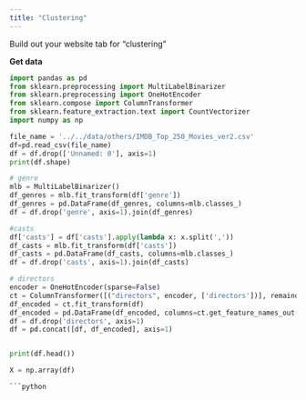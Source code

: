 ```yaml
---
title: "Clustering"
---
```


Build out your website tab for "clustering"

**Get data**
```python
import pandas as pd
from sklearn.preprocessing import MultiLabelBinarizer
from sklearn.preprocessing import OneHotEncoder
from sklearn.compose import ColumnTransformer
from sklearn.feature_extraction.text import CountVectorizer
import numpy as np

file_name = '../../data/others/IMDB_Top_250_Movies_ver2.csv'
df=pd.read_csv(file_name)  
df = df.drop(['Unnamed: 0'], axis=1)
print(df.shape)

# genre
mlb = MultiLabelBinarizer()
df_genres = mlb.fit_transform(df['genre'])
df_genres = pd.DataFrame(df_genres, columns=mlb.classes_)
df = df.drop('genre', axis=1).join(df_genres)

#casts
df['casts'] = df['casts'].apply(lambda x: x.split(','))
df_casts = mlb.fit_transform(df['casts'])
df_casts = pd.DataFrame(df_casts, columns=mlb.classes_)
df = df.drop('casts', axis=1).join(df_casts)

# directors
encoder = OneHotEncoder(sparse=False)
ct = ColumnTransformer([("directors", encoder, ['directors'])], remainder='passthrough')
df_encoded = ct.fit_transform(df)
df_encoded = pd.DataFrame(df_encoded, columns=ct.get_feature_names_out())
df = df.drop('directors', axis=1)
df = pd.concat([df, df_encoded], axis=1)


print(df.head())

X = np.array(df)

```python

```